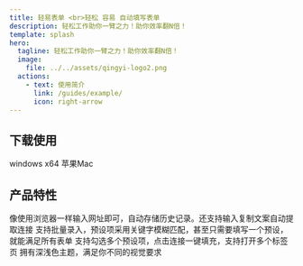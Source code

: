 ```yaml
---
title: 轻易表单 <br>轻松 容易 自动填写表单
description: 轻松工作助你一臂之力！助你效率翻N倍！
template: splash
hero:
  tagline: 轻松工作助你一臂之力！助你效率翻N倍！
  image:
    file: ../../assets/qingyi-logo2.png
  actions:
    - text: 使用简介
      link: /guides/example/
      icon: right-arrow
---
```



## 下载使用
<CardGrid >
  <Card>
  <LinkButton href="/download/qingyi-1.0.0.exe" icon="seti:windows">windows x64</LinkButton>
  <LinkButton href="/download/qingyi-1.0.0.dmg" icon="apple">苹果Mac</LinkButton>
  </Card>
</CardGrid>

## 产品特性

<CardGrid stagger>
  <Card title="简单易用" icon="pencil">
    像使用浏览器一样输入网址即可，自动存储历史记录。还支持输入复制文案自动提取连接
  </Card>
	<Card title="预设简单" icon="seti:config">
		支持批量录入，预设项采用关键字模糊匹配，甚至只需要填写一个预设，就能满足所有表单
	</Card>
	<Card title="快速填充" icon="rocket">
		支持勾选多个预设项，点击连接一键填充，支持打开多个标签页
	</Card>
  <Card title="界面精美" icon="starlight">
    拥有深浅色主题，满足你不同的视觉要求
  </Card>
</CardGrid>
